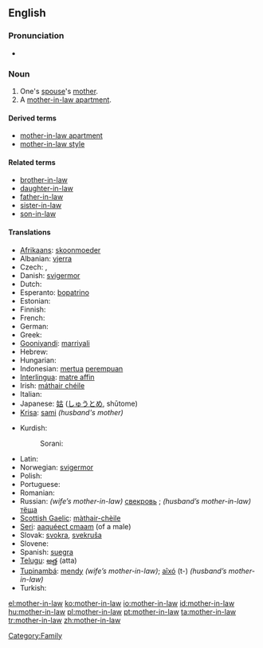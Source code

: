 ==English==

===Pronunciation===
* {{audio|en-us-mother-in-law.ogg|Audio (US)}}

===Noun===
{{wikipedia}}
{{en-noun|sg=[[mother]]-[[in-law]]|pl=mothers-in-law}}

# One's [[spouse]]'s [[mother]].
# A [[mother-in-law apartment]].

====Derived terms====
* [[mother-in-law apartment]]
* [[mother-in-law style]]

====Related terms====
* [[brother-in-law]]
* [[daughter-in-law]]
* [[father-in-law]]
* [[sister-in-law]]
* [[son-in-law]]

====Translations====
{{trans-top|spouse's mother}}
* [[Afrikaans]]: [[skoonmoeder]]
* Albanian: [[vjerra]] {{f}}
* Czech: {{t-|cs|tchýně|f}}, {{t-|cs|tchyně|f}}
* Danish: [[svigermor]]
* Dutch: {{t+|nl|schoonmoeder|f}}
* Esperanto: [[bopatrino]] {{f}}
* Estonian: {{t+|et|ämm}}
* Finnish: {{t+|fi|anoppi}}
* French: {{t+|fr|belle-mère|f}}
* German: {{t+|de|Schwiegermutter|f}}
* Greek: {{t+|el|πεθερά|f|sc=Grek}}
* [[Gooniyandi]]: [[marriyali]]
* Hebrew: {{t-|he|חמות|f|alt=חָמוֹת|tr=khamót|sc=Hebr}}
* Hungarian: {{t+|hu|anyós}}
* Indonesian: [[mertua]] [[perempuan]]
* [[Interlingua]]: [[matre affin]]
* Irish: [[máthair chéile]]
* Italian: {{t+|it|suocera|f}}
* Japanese: [[姑]] ([[しゅうとめ]], shūtome)
* [[Krisa]]: [[sami]] ''(husband's mother)''
{{trans-mid}}
*Kurdish:
*:Sorani: {{t|ku|خه‌سو|tr=xesu|sc=KUchar}}
* Latin: {{t-|la|socrus|f}}
* Norwegian: [[svigermor]] {{f}}
* Polish: {{t+|pl|teściowa|f}}
* Portuguese: {{t+|pt|sogra|f}}
* Romanian: {{t-|ro|soacră|f}}
* Russian: ''(wife’s mother-in-law)'' [[свекровь]] {{f}}; ''(husband’s mother-in-law)'' [[тёща]] {{f}}
* [[Scottish Gaelic]]: [[màthair-chèile]]
* [[Seri]]: [[aaquéect cmaam]] (of a male)
* Slovak: [[svokra]], [[svekruša]] {{f}}
* Slovene: {{t+|sl|tašča|f}}
* Spanish: [[suegra]] {{f}}
* [[Telugu]]: [[అత్త]] (atta)
* [[Tupinambá]]: [[mendy]] ''(wife’s mother-in-law)''; [[aîxó]] (t-) ''(husband’s mother-in-law)''
* Turkish: {{t+|tr|kaynana}}
{{trans-bottom}}

[[Category:Family]]

[[el:mother-in-law]]
[[ko:mother-in-law]]
[[io:mother-in-law]]
[[id:mother-in-law]]
[[hu:mother-in-law]]
[[pl:mother-in-law]]
[[pt:mother-in-law]]
[[ta:mother-in-law]]
[[tr:mother-in-law]]
[[zh:mother-in-law]]